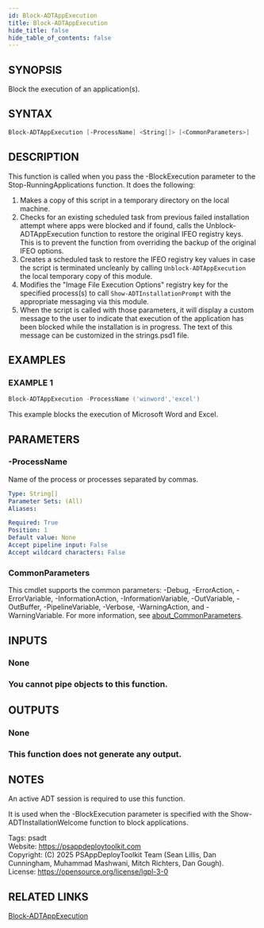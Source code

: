 ```yaml
---
id: Block-ADTAppExecution
title: Block-ADTAppExecution
hide_title: false
hide_table_of_contents: false
---
```


## SYNOPSIS

Block the execution of an application(s).

## SYNTAX

```powershell
Block-ADTAppExecution [-ProcessName] <String[]> [<CommonParameters>]
```

## DESCRIPTION

This function is called when you pass the -BlockExecution parameter to the Stop-RunningApplications function.
It does the following:

1) Makes a copy of this script in a temporary directory on the local machine.
2) Checks for an existing scheduled task from previous failed installation attempt where apps were blocked and if found, calls the Unblock-ADTAppExecution function to restore the original IFEO registry keys.
This is to prevent the function from overriding the backup of the original IFEO options.
3) Creates a scheduled task to restore the IFEO registry key values in case the script is terminated uncleanly by calling `Unblock-ADTAppExecution` the local temporary copy of this module.
4) Modifies the "Image File Execution Options" registry key for the specified process(s) to call `Show-ADTInstallationPrompt` with the appropriate messaging via this module.
5) When the script is called with those parameters, it will display a custom message to the user to indicate that execution of the application has been blocked while the installation is in progress.
The text of this message can be customized in the strings.psd1 file.

## EXAMPLES

### EXAMPLE 1

```powershell
Block-ADTAppExecution -ProcessName ('winword','excel')
```

This example blocks the execution of Microsoft Word and Excel.

## PARAMETERS

### -ProcessName

Name of the process or processes separated by commas.

```yaml
Type: String[]
Parameter Sets: (All)
Aliases:

Required: True
Position: 1
Default value: None
Accept pipeline input: False
Accept wildcard characters: False
```

### CommonParameters

This cmdlet supports the common parameters: -Debug, -ErrorAction, -ErrorVariable, -InformationAction, -InformationVariable, -OutVariable, -OutBuffer, -PipelineVariable, -Verbose, -WarningAction, and -WarningVariable. For more information, see [about_CommonParameters](http://go.microsoft.com/fwlink/?LinkID=113216).

## INPUTS

### None

### You cannot pipe objects to this function.
## OUTPUTS

### None

### This function does not generate any output.
## NOTES
An active ADT session is required to use this function.

It is used when the -BlockExecution parameter is specified with the Show-ADTInstallationWelcome function to block applications.

Tags: psadt<br />
Website: https://psappdeploytoolkit.com<br />
Copyright: (C) 2025 PSAppDeployToolkit Team (Sean Lillis, Dan Cunningham, Muhammad Mashwani, Mitch Richters, Dan Gough).<br />
License: https://opensource.org/license/lgpl-3-0

## RELATED LINKS

[Block-ADTAppExecution](./Block-ADTAppExecution.mdx)
